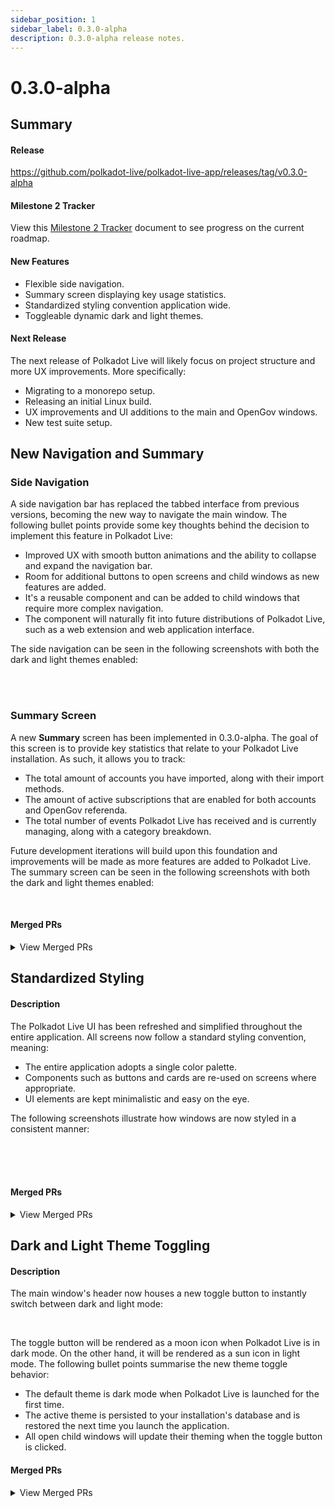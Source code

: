 ```yaml
---
sidebar_position: 1
sidebar_label: 0.3.0-alpha
description: 0.3.0-alpha release notes.
---
```



# 0.3.0-alpha

## Summary

#### Release

https://github.com/polkadot-live/polkadot-live-app/releases/tag/v0.3.0-alpha 

#### Milestone 2 Tracker

View this [Milestone 2 Tracker](https://docs.google.com/spreadsheets/d/1OnDXC8sXcX6DqMHZxLTVo6zQuEkEuZgBTIZHfpDoXLg/edit?usp=sharing) document to see progress on the current roadmap.

#### New Features

- Flexible side navigation.
- Summary screen displaying key usage statistics.
- Standardized styling convention application wide.
- Toggleable dynamic dark and light themes.

#### Next Release

The next release of Polkadot Live will likely focus on project structure and more UX improvements. More specifically:

- Migrating to a monorepo setup.
- Releasing an initial Linux build.
- UX improvements and UI additions to the main and OpenGov windows.
- New test suite setup.

## New Navigation and Summary

### Side Navigation

A side navigation bar has replaced the tabbed interface from previous versions, becoming the new way to navigate the main window. The following bullet points provide some key thoughts behind the decision to implement this feature in Polkadot Live:

- Improved UX with smooth button animations and the ability to collapse and expand the navigation bar.
- Room for additional buttons to open screens and child windows as new features are added.
- It's a reusable component and can be added to child windows that require more complex navigation. 
- The component will naturally fit into future distributions of Polkadot Live, such as a web extension and web application interface.

The side navigation can be seen in the following screenshots with both the dark and light themes enabled:

<div style={{ display: 'flex', gap: '1rem', justifyContent: 'space-between' }}>
  <Img url="/img/releases/0-3-0-alpha/side-nav-dark-1.jpg" maxHeight="300px" />
  <Img url="/img/releases/0-3-0-alpha/side-nav-dark-2.jpg" maxHeight="300px" />
  <Img url="/img/releases/0-3-0-alpha/side-nav-dark-3.jpg" maxHeight="300px" />
  <Img url="/img/releases/0-3-0-alpha/side-nav-dark-4.jpg" maxHeight="300px" />
</div>

<div style={{ display: 'flex', gap: '1rem', justifyContent: 'space-between' }}>
  <Img url="/img/releases/0-3-0-alpha/side-nav-light-1.jpg" maxHeight="300px" />
  <Img url="/img/releases/0-3-0-alpha/side-nav-light-2.jpg" maxHeight="300px" />
  <Img url="/img/releases/0-3-0-alpha/side-nav-light-3.jpg" maxHeight="300px" />
  <Img url="/img/releases/0-3-0-alpha/side-nav-light-4.jpg" maxHeight="300px" />
</div>

### Summary Screen

A new **Summary** screen has been implemented in 0.3.0-alpha. The goal of this screen is to provide key statistics that relate to your Polkadot Live installation. As such, it allows you to track:

- The total amount of accounts you have imported, along with their import methods.
- The amount of active subscriptions that are enabled for both accounts and OpenGov referenda.
- The total number of events Polkadot Live has received and is currently managing, along with a category breakdown.

Future development iterations will build upon this foundation and improvements will be made as more features are added to Polkadot Live. The summary screen can be seen in the following screenshots with both the dark and light themes enabled:

<div style={{ display: 'flex', gap: '1rem', justifyContent: 'space-between', marginBottom: '1rem' }}>
  <Img url="/img/releases/0-3-0-alpha/summary-dark-2.jpg" maxHeight="300px" />
  <Img url="/img/releases/0-3-0-alpha/summary-dark.jpg" maxHeight="300px" />
  <Img url="/img/releases/0-3-0-alpha/summary-light-2.jpg" maxHeight="300px" />
  <Img url="/img/releases/0-3-0-alpha/summary-light.jpg" maxHeight="300px" />
</div>

#### Merged PRs

<details>
  <summary>View Merged PRs</summary>
  -  [feat: sidebar navigation + summary screen #714](https://github.com/polkadot-live/polkadot-live-app/pull/714)
      - [feat: initial summary page #715](https://github.com/polkadot-live/polkadot-live-app/pull/715)
      - [feat: number meter component #716](https://github.com/polkadot-live/polkadot-live-app/pull/716)
      - [chore: stats library components #717](https://github.com/polkadot-live/polkadot-live-app/pull/717)
  - [feat: main window screen titles #719](https://github.com/polkadot-live/polkadot-live-app/pull/719)
  - [feat: persist side nav collapsed state #720](https://github.com/polkadot-live/polkadot-live-app/pull/720)
  - [chore: base window tabs iteration #721](https://github.com/polkadot-live/polkadot-live-app/pull/721)
  - [chore: move components to library #722](https://github.com/polkadot-live/polkadot-live-app/pull/722)
</details>

## Standardized Styling

#### Description

The Polkadot Live UI has been refreshed and simplified throughout the entire application. All screens now follow a standard styling convention, meaning:

- The entire application adopts a single color palette.
- Components such as buttons and cards are re-used on screens where appropriate.
- UI elements are kept minimalistic and easy on the eye.

The following screenshots illustrate how windows are now styled in a consistent manner:

<div style={{ display: 'flex', gap: '1rem', justifyContent: 'space-between', marginBottom: '1rem' }}>
  <Img url="/img/releases/0-3-0-alpha/dark-ui-1.jpg" maxHeight="200px" />
  <Img url="/img/releases/0-3-0-alpha/dark-ui-2.jpg" maxHeight="200px" />
  <Img url="/img/releases/0-3-0-alpha/light-ui-1.jpg" maxHeight="200px" />
  <Img url="/img/releases/0-3-0-alpha/light-ui-2.jpg" maxHeight="200px" />
</div>

<div style={{ display: 'flex', gap: '1rem', justifyContent: 'space-between', marginBottom: '1rem' }}>
  <Img url="/img/releases/0-3-0-alpha/dark-ui-3.jpg" maxHeight="200px" />
  <Img url="/img/releases/0-3-0-alpha/dark-ui-4.jpg" maxHeight="200px" />
  <Img url="/img/releases/0-3-0-alpha/light-ui-3.jpg" maxHeight="200px" />
  <Img url="/img/releases/0-3-0-alpha/light-ui-4.jpg" maxHeight="200px" />
</div>

<div style={{ display: 'flex', gap: '1rem', justifyContent: 'space-between', marginBottom: '1rem' }}>
  <Img url="/img/releases/0-3-0-alpha/dark-ui-6.jpg" maxHeight="150px" />
  <Img url="/img/releases/0-3-0-alpha/dark-ui-5.jpg" maxHeight="150px" />
  <Img url="/img/releases/0-3-0-alpha/light-ui-6.jpg" maxHeight="150px" />
  <Img url="/img/releases/0-3-0-alpha/light-ui-5.jpg" maxHeight="150px" />
</div>

#### Merged PRs

<details>
  <summary>View Merged PRs</summary>
  - [feat: styling iteration #723](https://github.com/polkadot-live/polkadot-live-app/pull/723)
      - [feat: accordion styling iteration #724](https://github.com/polkadot-live/polkadot-live-app/pull/724)
      - [feat: event item styling #725](https://github.com/polkadot-live/polkadot-live-app/pull/725)
      - [feat: subscription screen styling #726](https://github.com/polkadot-live/polkadot-live-app/pull/726)
      - [feat: settings screen styling #727](https://github.com/polkadot-live/polkadot-live-app/pull/727)
      - [feat: import screen styling #728](https://github.com/polkadot-live/polkadot-live-app/pull/728)
      - [feat: open gov screen styling #729](https://github.com/polkadot-live/polkadot-live-app/pull/729)
      - [feat: open gov referenda styling #730](https://github.com/polkadot-live/polkadot-live-app/pull/730)
      - [feat: open gov tracks styling #731](https://github.com/polkadot-live/polkadot-live-app/pull/731)
      - [chore: styling tweaks #732](https://github.com/polkadot-live/polkadot-live-app/pull/732)
</details>

## Dark and Light Theme Toggling

#### Description

The main window's header now houses a new toggle button to instantly switch between dark and light mode:

<div style={{ display: 'flex', gap: '1rem', justifyContent: 'space-around', marginBottom: '1rem' }}>
  <Img url="/img/releases/0-3-0-alpha/toggle-light.jpg" maxHeight="35px" />
  <Img url="/img/releases/0-3-0-alpha/toggle-dark.jpg" maxHeight="35px" />
</div>

The toggle button will be rendered as a moon icon when Polkadot Live is in dark mode. On the other hand, it will be rendered as a sun icon in light mode. The following bullet points summarise the new theme toggle behavior:

- The default theme is dark mode when Polkadot Live is launched for the first time.
- The active theme is persisted to your installation's database and is restored the next time you launch the application.
- All open child windows will update their theming when the toggle button is clicked.

#### Merged PRs

<details>
  <summary>View Merged PRs</summary>
  - [feat: dynamic themes #733](https://github.com/polkadot-live/polkadot-live-app/pull/733)
      - [feat: dynamic dark theme #734](https://github.com/polkadot-live/polkadot-live-app/pull/734)
      - [feat: dynamic light theme #735](https://github.com/polkadot-live/polkadot-live-app/pull/735)
  - [feat: theme toggle #736](https://github.com/polkadot-live/polkadot-live-app/pull/736)
  - [chore: theme tweaks #737](https://github.com/polkadot-live/polkadot-live-app/pull/737)
  - [fix: no accounts wrapper theming #738](https://github.com/polkadot-live/polkadot-live-app/pull/738)
</details>

